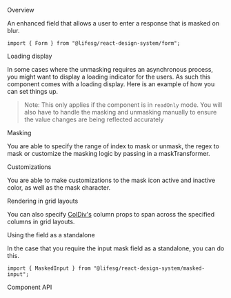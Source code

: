 
<Meta of={FormMaskedInputStories} />

<Title>Form.MaskedInput</Title>

<Secondary>Overview</Secondary>

An enhanced field that allows a user to enter a response that is masked on blur.

```tsx
import { Form } from "@lifesg/react-design-system/form";
```

<Canvas of={FormMaskedInputStories.Default} />

<Heading3>Loading display</Heading3>

In some cases where the unmasking requires an asynchronous process, you might want to display
a loading indicator for the users. As such this component comes with a loading display. Here is
an example of how you can set things up.

> Note: This only applies if the component is in `readOnly` mode.
> You will also have to handle the masking and unmasking manually to ensure the value changes
> are being reflected accurately

<Canvas of={FormMaskedInputStories.LoadingDisplay} />

<Heading3>Masking</Heading3>

You are able to specify the range of index to mask or unmask, the regex to mask or customize the masking logic by passing in a maskTransformer.

<Canvas of={FormMaskedInputStories.Masking} />

<Heading3>Customizations</Heading3>

You are able to make customizations to the mask icon active and inactive color, as well as the mask character.

<Canvas of={FormMaskedInputStories.WithCustomizations} />

<Heading3>Rendering in grid layouts</Heading3>

You can also specify [ColDiv's](/docs/getting-started-layout-column-divs--docs)
column props to span across the specified columns in grid layouts.

<Canvas of={FormMaskedInputStories.RenderingInGridLayout} />

<Heading3>Using the field as a standalone</Heading3>

In the case that you require the input mask field as a standalone, you can do this.

```tsx
import { MaskedInput } from "@lifesg/react-design-system/masked-input";
```

<Canvas of={FormMaskedInputStories.StandaloneUsage} />

<Secondary>Component API</Secondary>

<PropsTable />
